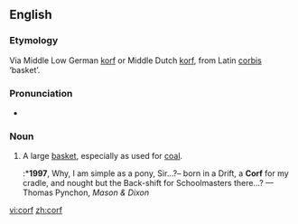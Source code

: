 ==English==

===Etymology===
Via Middle Low German [[korf]] or Middle Dutch [[korf]], from Latin [[corbis]] ‘basket’.

===Pronunciation===
* {{IPA|/kɔ:f/}}

===Noun===
{{en-noun}}

# {{mining}} A large [[basket]], especially as used for [[coal]].
#:*'''1997''', Why, I am simple as a pony, Sir…?– born in a Drift, a '''Corf''' for my cradle, and nought but the Back-shift for Schoolmasters there…? — Thomas Pynchon, ''Mason & Dixon''

[[vi:corf]]
[[zh:corf]]
